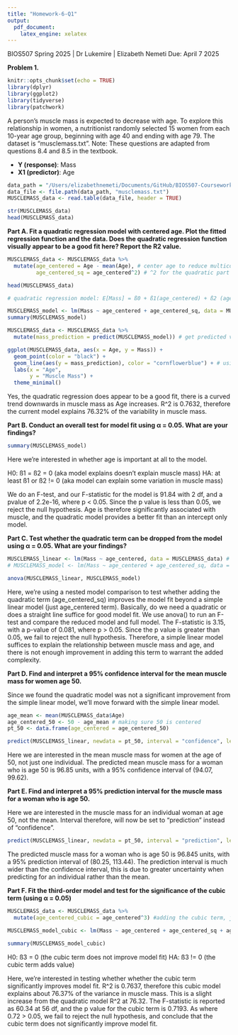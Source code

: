 ```yaml
---
title: "Homework-6-Q1"
output: 
  pdf_document:
    latex_engine: xelatex
---
```


BIOS507 Spring 2025 | Dr Lukemire | Elizabeth Nemeti
Due: April 7 2025

**Problem 1.**

```r
knitr::opts_chunk$set(echo = TRUE)
library(dplyr)
library(ggplot2)
library(tidyverse)
library(patchwork)
```

A person’s muscle mass is expected to decrease with age. To explore this relationship in women, a nutritionist randomly selected 15 women from each 10-year age group, beginning with age 40 and ending with age 79. The dataset is “musclemass.txt”. Note: These questions are adapted from questions 8.4 and 8.5 in the textbook.

- **Y (response)**:  Mass
- **X1 (predictor)**: Age

```r
data_path = "/Users/elizabethnemeti/Documents/GitHub/BIOS507-Coursework/Homeworks/Homework-6/"
data_file <- file.path(data_path, "musclemass.txt")
MUSCLEMASS_data <- read.table(data_file, header = TRUE)

str(MUSCLEMASS_data)
head(MUSCLEMASS_data)
```
**Part A. Fit a quadratic regression model with centered age. Plot the fitted regression function and the data. Does the quadratic regression function visually appear to be a good fit here? Report the R2 value.**

```r
MUSCLEMASS_data <- MUSCLEMASS_data %>%
  mutate(age_centered = Age - mean(Age), # center age to reduce multicollinearity between Age and Age^2
         age_centered_sq = age_centered^2) # ^2 for the quadratic part

head(MUSCLEMASS_data)

# quadratic regression model: E[Mass] = ß0 + ß1(age_centered) + ß2 (age_centered_sq)

MUSCLEMASS_model <- lm(Mass ~ age_centered + age_centered_sq, data = MUSCLEMASS_data)
summary(MUSCLEMASS_model)

MUSCLEMASS_data <- MUSCLEMASS_data %>%
  mutate(mass_prediction = predict(MUSCLEMASS_model)) # get predicted vals

ggplot(MUSCLEMASS_data, aes(x = Age, y = Mass)) +
  geom_point(color = "black") +
  geom_line(aes(y = mass_prediction), color = "cornflowerblue") + # using Age for x axis not centered age so it makes visual sense
  labs(x = "Age",
       y = "Muscle Mass") +
  theme_minimal()
```
Yes, the quadratic regression does appear to be a good fit, there is a curved trend downwards in muscle mass as Age increases. R^2 is 0.7632, therefore the current model explains 76.32% of the variability in muscle mass. 

**Part B. Conduct an overall test for model fit using α = 0.05. What are your findings?**

```r
summary(MUSCLEMASS_model)
```
Here we're interested in whether age is important at all to the model.

H0: ß1 = ß2 = 0 (aka model explains doesn't explain muscle mass)
HA: at least ß1 or ß2 != 0 (aka model can explain some variation in muscle mass)

We do an F-test, and our F-statistic for the model is 91.84 with 2 df, and a pvalue of 2.2e-16, where p < 0.05. Since the p value is less than 0.05, we reject the null hypothesis. Age is therefore significantly associated with muscle, and the quadratic model provides a better fit than an intercept only model.

**Part C. Test whether the quadratic term can be dropped from the model using α = 0.05. What are your findings?**

```r
MUSCLEMASS_linear <- lm(Mass ~ age_centered, data = MUSCLEMASS_data) # here's the linear model
# MUSCLEMASS_model <- lm(Mass ~ age_centered + age_centered_sq, data = MUSCLEMASS_data) # this was the quadratic model we defined earlier 

anova(MUSCLEMASS_linear, MUSCLEMASS_model) 

```
Here, we're using a nested model comparison to test whether adding the quadratic term (age_centered_sq) improves the model fit beyond a simple linear model (just age_centered term). Basically, do we need a quadratic or does a straight line suffice for good model fit. We use anova() to run an F-test and compare the reduced model and full model. The F-statistic is 3.15, with a p-value of 0.081, where p > 0.05. Since the p value is greater than 0.05, we fail to reject the null hypothesis. Therefore, a simple linear model suffices to explain the relationship between muscle mass and age, and there is not enough improvement in adding this term to warrant the added complexity. 

**Part D. Find and interpret a 95% confidence interval for the mean muscle mass for women age 50.**

Since we found the quadratic model was not a significant improvement from the simple linear model, we'll move forward with the simple linear model. 

```r
age_mean <- mean(MUSCLEMASS_data$Age)
age_centered_50 <- 50 - age_mean # making sure 50 is centered
pt_50 <- data.frame(age_centered = age_centered_50)

predict(MUSCLEMASS_linear, newdata = pt_50, interval = "confidence", level = 0.95)

```

Here we are interested in the mean muscle mass for women at the age of 50, not just one individual. The predicted mean muscle mass for a woman who is age 50 is 96.85 units, with a 95% confidence interval of (94.07, 99.62). 

**Part E. Find and interpret a 95% prediction interval for the muscle mass for a woman who is age 50.**

Here we are interested in the muscle mass for an individual woman at age 50, not the mean. Interval therefore, will now be set to "prediction" instead of "confidence". 

```r
predict(MUSCLEMASS_linear, newdata = pt_50, interval = "prediction", level = 0.95)
```

The predicted muscle mass for a woman who is age 50 is 96.845 units, with a 95% prediction interval of (80.25, 113.44). The prediction interval is much wider than the confidence interval, this is due to greater uncertainty when predicting for an individual rather than the mean. 

**Part F. Fit the third-order model and test for the significance of the cubic term (using α = 0.05) **

```r
MUSCLEMASS_data <- MUSCLEMASS_data %>%
  mutate(age_centered_cubic = age_centered^3) #adding the cubic term, just like earlier we added the squared term

MUSCLEMASS_model_cubic <- lm(Mass ~ age_centered + age_centered_sq + age_centered_cubic, data = MUSCLEMASS_data)

summary(MUSCLEMASS_model_cubic)
```
H0: ß3 = 0 (the cubic term does not improve model fit)
HA: ß3 != 0 (the cubic term adds value)

Here, we're interested in testing whether whether the cubic term significantly improves model fit. R^2 is 0.7637, therefore this cubic model explains about 76.37% of the variance in muscle mass. This is a slight increase from the quadratic model R^2 at 76.32. The F-statistic is reported as 60.34 at 56 df, and the p value for the cubic term is 0.7193. As where 0.72 > 0.05, we fail to reject the null hypothesis, and conclude that the cubic term does not significantly improve model fit.
